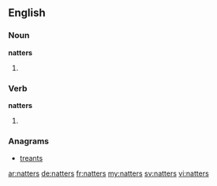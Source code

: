 ==English==

===Noun===
'''natters'''

# {{plural of|natter}}

===Verb===
'''natters'''

# {{en-third-person singular of|natter}}

===Anagrams===
* [[treants#English|treants]]

[[ar:natters]]
[[de:natters]]
[[fr:natters]]
[[my:natters]]
[[sv:natters]]
[[vi:natters]]
